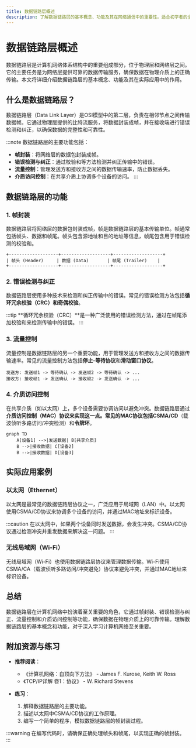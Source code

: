 ```yaml
---
title: 数据链路层概述
description: 了解数据链路层的基本概念、功能及其在网络通信中的重要性。适合初学者的全面指南。
---
```


# 数据链路层概述

数据链路层是计算机网络体系结构中的重要组成部分，位于物理层和网络层之间。它的主要任务是为网络层提供可靠的数据传输服务，确保数据在物理介质上的正确传输。本文将详细介绍数据链路层的基本概念、功能及其在实际应用中的作用。

## 什么是数据链路层？

数据链路层（Data Link Layer）是OSI模型中的第二层，负责在相邻节点之间传输数据帧。它通过物理层提供的比特流服务，将数据封装成帧，并在接收端进行错误检测和纠正，以确保数据的完整性和可靠性。

:::note
数据链路层的主要功能包括：
- **帧封装**：将网络层的数据包封装成帧。
- **错误检测与纠正**：通过校验和等方法检测并纠正传输中的错误。
- **流量控制**：管理发送方和接收方之间的数据传输速率，防止数据丢失。
- **介质访问控制**：在共享介质上协调多个设备的访问。
:::

## 数据链路层的功能

### 1. 帧封装

数据链路层将网络层的数据包封装成帧，帧是数据链路层的基本传输单位。帧通常包括帧头、数据和帧尾。帧头包含源地址和目的地址等信息，帧尾包含用于错误检测的校验和。

```plaintext
+-------------------+-------------------+-------------------+
| 帧头 (Header)     | 数据 (Data)       | 帧尾 (Trailer)    |
+-------------------+-------------------+-------------------+
```

### 2. 错误检测与纠正

数据链路层使用多种技术来检测和纠正传输中的错误。常见的错误检测方法包括**循环冗余校验（CRC）**和**奇偶校验**。

:::tip
**循环冗余校验（CRC）**是一种广泛使用的错误检测方法，通过在帧尾添加校验和来检测传输中的错误。
:::

### 3. 流量控制

流量控制是数据链路层的另一个重要功能，用于管理发送方和接收方之间的数据传输速率。常见的流量控制方法包括**停止-等待协议**和**滑动窗口协议**。

```plaintext
发送方: 发送帧1 -> 等待确认 -> 发送帧2 -> 等待确认 -> ...
接收方: 接收帧1 -> 发送确认 -> 接收帧2 -> 发送确认 -> ...
```

### 4. 介质访问控制

在共享介质（如以太网）上，多个设备需要协调访问以避免冲突。数据链路层通过**介质访问控制（MAC）**协议来实现这一点。常见的MAC协议包括**CSMA/CD**（载波侦听多路访问/冲突检测）和**令牌环**。

```mermaid
graph TD
    A[设备1] -->|发送数据| B[共享介质]
    B -->|接收数据| C[设备2]
    B -->|接收数据| D[设备3]
```

## 实际应用案例

### 以太网（Ethernet）

以太网是最常见的数据链路层协议之一，广泛应用于局域网（LAN）中。以太网使用CSMA/CD协议来协调多个设备的访问，并通过MAC地址来标识设备。

:::caution
在以太网中，如果两个设备同时发送数据，会发生冲突。CSMA/CD协议通过检测冲突并重发数据来解决这一问题。
:::

### 无线局域网（Wi-Fi）

无线局域网（Wi-Fi）也使用数据链路层协议来管理数据传输。Wi-Fi使用CSMA/CA（载波侦听多路访问/冲突避免）协议来避免冲突，并通过MAC地址来标识设备。

## 总结

数据链路层在计算机网络中扮演着至关重要的角色，它通过帧封装、错误检测与纠正、流量控制和介质访问控制等功能，确保数据在物理介质上的可靠传输。理解数据链路层的基本概念和功能，对于深入学习计算机网络至关重要。

## 附加资源与练习

- **推荐阅读**：
  - 《计算机网络：自顶向下方法》 - James F. Kurose, Keith W. Ross
  - 《TCP/IP详解 卷1：协议》 - W. Richard Stevens

- **练习**：
  1. 解释数据链路层的主要功能。
  2. 描述以太网中CSMA/CD协议的工作原理。
  3. 编写一个简单的程序，模拟数据链路层的帧封装过程。

:::warning
在编写代码时，请确保正确处理帧头和帧尾，以实现正确的帧封装。
:::
